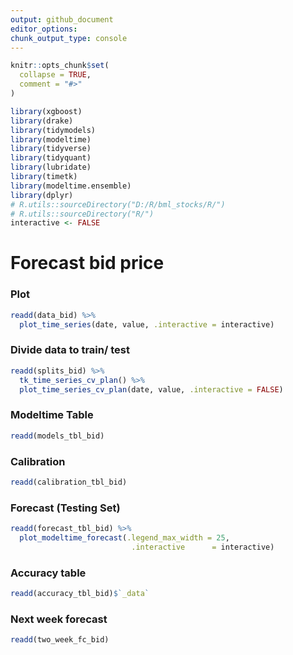 ```yaml
---
output: github_document
editor_options: 
chunk_output_type: console
---
```

  
  
```r
knitr::opts_chunk$set(
  collapse = TRUE,
  comment = "#>"
)
```

```r
library(xgboost)
library(drake)
library(tidymodels)
library(modeltime)
library(tidyverse)
library(tidyquant)
library(lubridate)
library(timetk)
library(modeltime.ensemble)
library(dplyr)
# R.utils::sourceDirectory("D:/R/bml_stocks/R/")
# R.utils::sourceDirectory("R/")
interactive <- FALSE
```

# Forecast bid price

### Plot
```r
readd(data_bid) %>%
  plot_time_series(date, value, .interactive = interactive)
```

### Divide data to train/ test

```r
readd(splits_bid) %>%
  tk_time_series_cv_plan() %>%
  plot_time_series_cv_plan(date, value, .interactive = FALSE)
```

### Modeltime Table

```r
readd(models_tbl_bid)
```

### Calibration
```r
readd(calibration_tbl_bid)
```


### Forecast (Testing Set)
```r

readd(forecast_tbl_bid) %>% 
  plot_modeltime_forecast(.legend_max_width = 25, 
                           .interactive      = interactive)
```

### Accuracy table
```r
readd(accuracy_tbl_bid)$`_data`

```
### Next week forecast
```r
readd(two_week_fc_bid)
```

